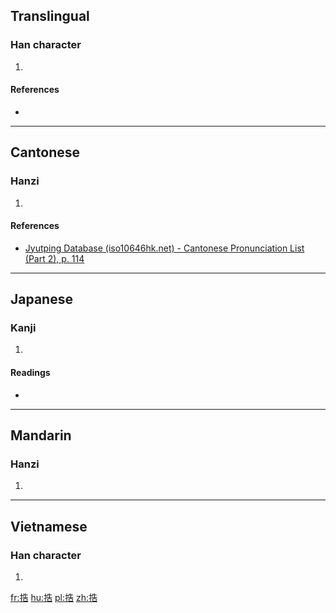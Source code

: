 ==Translingual==

===Han character===
{{Han char|rn=64|rad=手|as=07|sn=10|four=5406<sub>1</sub>|canj=手竹土口 (QHGR)|ids=⿰[[扌]][[告]]}}

# {{defn|Han|sort=手07}}

====References====
* {{Han ref|kx=0432.210|dkj=12123|dj=0782.120|hdz=31884.060|uh=6341|ud=25409|bh=D1BF|bd=53695}}

----

==Cantonese==

===Hanzi===
{{yue-hanzi|jyut=[[gaau2]]|y=gaau2}}

# {{defn|lang=yue|sort=手07}}

====References====
*[http://www.iso10646hk.net/jp/document/download.jsp Jyutping Database (iso10646hk.net) - Cantonese Pronunciation List (Part 2), p. 114]

----

==Japanese==

===Kanji===
{{ja-kanji|grade=|rs=手07}}

# {{defn|lang=ja|sort=手07}}

====Readings====
* {{ja-readings|on=[[かく]] (kaku), [[こう]] (kō)|kun=[[みだす]] (midasu)}}

----

==Mandarin==

===Hanzi===
{{cmn-hanzi|pin=[[jiǎo]] ([[jiao3]])|wg=chiao<sup>3</sup>}}

# {{defn|lang=cmn|sort=手07}}

----

==Vietnamese==

===Han character===
{{vi-readings|rs=手07| hanviet = kéo}}

# {{defn|lang=vi|sort=手07}}

[[fr:捁]]
[[hu:捁]]
[[pl:捁]]
[[zh:捁]]